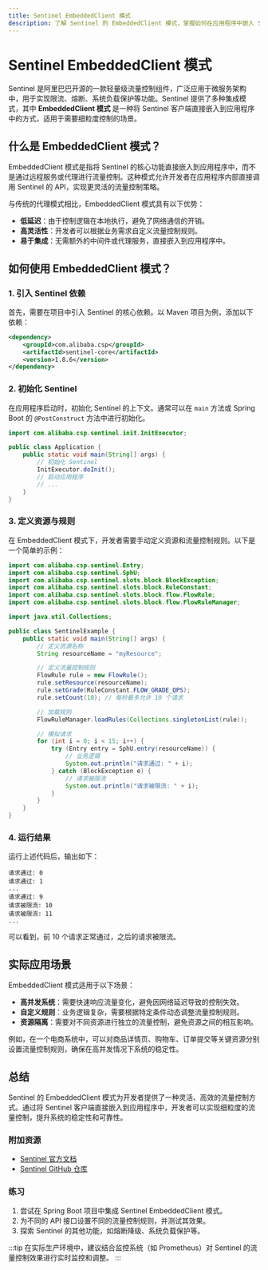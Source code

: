 ```yaml
---
title: Sentinel EmbeddedClient 模式
description: 了解 Sentinel 的 EmbeddedClient 模式，掌握如何在应用程序中嵌入 Sentinel 客户端以实现细粒度的流量控制。
---
```


# Sentinel EmbeddedClient 模式

Sentinel 是阿里巴巴开源的一款轻量级流量控制组件，广泛应用于微服务架构中，用于实现限流、熔断、系统负载保护等功能。Sentinel 提供了多种集成模式，其中 **EmbeddedClient 模式** 是一种将 Sentinel 客户端直接嵌入到应用程序中的方式，适用于需要细粒度控制的场景。

## 什么是 EmbeddedClient 模式？

EmbeddedClient 模式是指将 Sentinel 的核心功能直接嵌入到应用程序中，而不是通过远程服务或代理进行流量控制。这种模式允许开发者在应用程序内部直接调用 Sentinel 的 API，实现更灵活的流量控制策略。

与传统的代理模式相比，EmbeddedClient 模式具有以下优势：
- **低延迟**：由于控制逻辑在本地执行，避免了网络通信的开销。
- **高灵活性**：开发者可以根据业务需求自定义流量控制规则。
- **易于集成**：无需额外的中间件或代理服务，直接嵌入到应用程序中。

## 如何使用 EmbeddedClient 模式？

### 1. 引入 Sentinel 依赖

首先，需要在项目中引入 Sentinel 的核心依赖。以 Maven 项目为例，添加以下依赖：

```xml
<dependency>
    <groupId>com.alibaba.csp</groupId>
    <artifactId>sentinel-core</artifactId>
    <version>1.8.6</version>
</dependency>
```

### 2. 初始化 Sentinel

在应用程序启动时，初始化 Sentinel 的上下文。通常可以在 `main` 方法或 Spring Boot 的 `@PostConstruct` 方法中进行初始化。

```java
import com.alibaba.csp.sentinel.init.InitExecutor;

public class Application {
    public static void main(String[] args) {
        // 初始化 Sentinel
        InitExecutor.doInit();
        // 启动应用程序
        // ...
    }
}
```

### 3. 定义资源与规则

在 EmbeddedClient 模式下，开发者需要手动定义资源和流量控制规则。以下是一个简单的示例：

```java
import com.alibaba.csp.sentinel.Entry;
import com.alibaba.csp.sentinel.SphU;
import com.alibaba.csp.sentinel.slots.block.BlockException;
import com.alibaba.csp.sentinel.slots.block.RuleConstant;
import com.alibaba.csp.sentinel.slots.block.flow.FlowRule;
import com.alibaba.csp.sentinel.slots.block.flow.FlowRuleManager;

import java.util.Collections;

public class SentinelExample {
    public static void main(String[] args) {
        // 定义资源名称
        String resourceName = "myResource";

        // 定义流量控制规则
        FlowRule rule = new FlowRule();
        rule.setResource(resourceName);
        rule.setGrade(RuleConstant.FLOW_GRADE_QPS);
        rule.setCount(10); // 每秒最多允许 10 个请求

        // 加载规则
        FlowRuleManager.loadRules(Collections.singletonList(rule));

        // 模拟请求
        for (int i = 0; i < 15; i++) {
            try (Entry entry = SphU.entry(resourceName)) {
                // 业务逻辑
                System.out.println("请求通过: " + i);
            } catch (BlockException e) {
                // 请求被限流
                System.out.println("请求被限流: " + i);
            }
        }
    }
}
```

### 4. 运行结果

运行上述代码后，输出如下：

```
请求通过: 0
请求通过: 1
...
请求通过: 9
请求被限流: 10
请求被限流: 11
...
```

可以看到，前 10 个请求正常通过，之后的请求被限流。

## 实际应用场景

EmbeddedClient 模式适用于以下场景：
- **高并发系统**：需要快速响应流量变化，避免因网络延迟导致的控制失效。
- **自定义规则**：业务逻辑复杂，需要根据特定条件动态调整流量控制规则。
- **资源隔离**：需要对不同资源进行独立的流量控制，避免资源之间的相互影响。

例如，在一个电商系统中，可以对商品详情页、购物车、订单提交等关键资源分别设置流量控制规则，确保在高并发情况下系统的稳定性。

## 总结

Sentinel 的 EmbeddedClient 模式为开发者提供了一种灵活、高效的流量控制方式。通过将 Sentinel 客户端直接嵌入到应用程序中，开发者可以实现细粒度的流量控制，提升系统的稳定性和可靠性。

### 附加资源
- [Sentinel 官方文档](https://sentinelguard.io/zh-cn/docs/introduction.html)
- [Sentinel GitHub 仓库](https://github.com/alibaba/Sentinel)

### 练习
1. 尝试在 Spring Boot 项目中集成 Sentinel EmbeddedClient 模式。
2. 为不同的 API 接口设置不同的流量控制规则，并测试其效果。
3. 探索 Sentinel 的其他功能，如熔断降级、系统负载保护等。

:::tip
在实际生产环境中，建议结合监控系统（如 Prometheus）对 Sentinel 的流量控制效果进行实时监控和调整。
:::